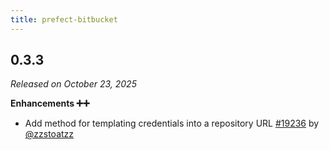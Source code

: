 ```yaml
---
title: prefect-bitbucket
---
```


## 0.3.3

_Released on October 23, 2025_

**Enhancements ➕➕**

- Add method for templating credentials into a repository URL [#19236](https://github.com/PrefectHQ/prefect/pull/19236) by [@zzstoatzz](https://github.com/zzstoatzz)

